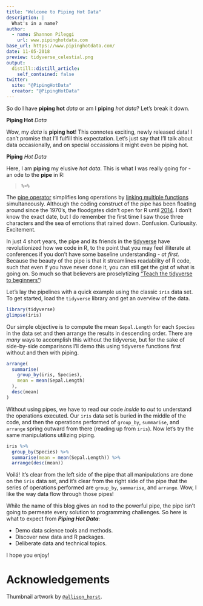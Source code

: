 ```yaml
---
title: "Welcome to Piping Hot Data"
description: |
  What's in a name?
author:
  - name: Shannon Pileggi 
    url: www.pipinghotdata.com
base_url: https://www.pipinghotdata.com/
date: 11-05-2018
preview: tidyverse_celestial.png
output:
  distill::distill_article:
    self_contained: false
twitter:
  site: "@PipingHotData"
  creator: "@PipingHotData"
---
```


So do I have **piping hot** _data_ or am I **piping** _hot data_?  Let's break it down.

**Piping Hot** _Data_

Wow, my _data_ is **piping hot**!  This connotes exciting, newly released data!  I can't promise that I'll fulfill this expectation.  Let's just say that I'll talk about data occasionally, and on special occassions it might even be piping hot.

**Piping** _Hot Data_

Here, I am **piping** my elusive _hot data_. This is what I was really going for - an ode to the **pipe** in R:  

> `%>%`

The [pipe operator](http://r4ds.had.co.nz/pipes.html) simplifies long operations by [linking multiple functions](https://www.datacamp.com/community/tutorials/pipe-r-tutorial) simultaneously.  Although the coding construct of the pipe has been floating around since the 1970's, the floodgates didn't open for R until [2014](http://adolfoalvarez.cl/plumbers-chains-and-famous-painters-the-history-of-the-pipe-operator-in-r/).  I don't know the exact date, but I do remember the first time I saw those three characters and the sea of emotions that rained down.  Confusion. Curiousity. Excitement. 

In just 4 short years, the pipe and its friends in the [tidyverse](https://www.tidyverse.org/) have revolutionized how we code in R, to the point that you may feel illiterate at conferences if you don't have some baseline understanding - _at first_.  Because the beauty of the pipe is that it streamlines readability of R code, such that even if you have never done it, you can still get the gist of what is going on.  So much so that believers are proselytizing ["Teach the tidyverse to beginners"](http://varianceexplained.org/r/teach-tidyverse/)!

Let's lay the pipelines with a quick example using the classic `iris` data set.  To get started, load the `tidyverse` library and get an overview of the data.

```r
library(tidyverse)
glimpse(iris)
```

Our simple objective is to compute the mean `Sepal.Length` for each `Species` in the data set and then arrange the results in descending order.  There are *many* ways to accomplish this without the tidyverse, but for the sake of side-by-side comparisons I'll demo this using tidyverse functions first without and then with piping.

```r
arrange(
  summarise(
    group_by(iris, Species), 
    mean = mean(Sepal.Length)
  ), 
  desc(mean)
)
```

Without using pipes, we have to read our code _inside_ to _out_ to understand the operations executed.  Our `iris` data set is buried in the middle of the code, and then the operations performed of `group_by`, `summarise`, and `arrange` spring outward from there (reading up from `iris`).  Now let's try the same manipulations utilizing piping.

```r

iris %>% 
  group_by(Species) %>% 
  summarise(mean = mean(Sepal.Length)) %>%
  arrange(desc(mean))

```

Voilá!  It's clear from the left side of the pipe that all manipulations are done on the `iris` data set, and it's clear from the right side of the pipe that the series of operations performed are `group_by`, `summarise`, and `arrange`.  Wow, I like the way data flow through those pipes!    

While the name of this blog gives an nod to the powerful pipe, the pipe isn't going to permeate every solution to programming challenges.  So here is what to expect from **_Piping Hot Data_**:

* Demo data science tools and methods. 
* Discover new data and R packages.
* Deliberate data and technical topics.


I hope you enjoy!

# Acknowledgements

Thumbnail artwork by [`@allison_horst`](https://twitter.com/allison_horst?lang=en).